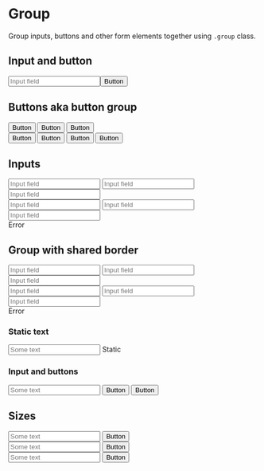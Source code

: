 
<Meta title="Components/Forms/Group" />

# Group

Group inputs, buttons and other form elements together using <code>.group</code> class.

## Input and button

<Canvas>
  <div class="group">
    <input type="text" placeholder="Input field"/><button>Button</button>
  </div>
</Canvas>

## Buttons aka button group

<Canvas>
  <div class="group">
    <button>Button</button>
    <button>Button</button>
    <button class="active">Button</button>
  </div>
</Canvas>

<Canvas>
  <div class="group size-sm">
    <button class="ghost">Button</button>
    <button class="ghost">Button</button>
    <button class="ghost active">Button</button>
    <button class="ghost">Button</button>
  </div>
</Canvas>

## Inputs
<Canvas>
  <form>
    <div class="form-field">
      <div class="group">
        <input type="text" placeholder="Input field"/>
        <input type="text" placeholder="Input field"/>
        <input type="text" placeholder="Input field"/>
      </div>
  </div>
    <div class="form-field">
      <div class="group is-invalid">
        <input type="text" placeholder="Input field"/>
        <input type="text" placeholder="Input field"/>
        <input type="text" placeholder="Input field"/>
      </div>
      <span class="form-info">Error</span>
    </div>
  </form>
</Canvas>

## Group with shared border

<Canvas>
  <form>
    <div class="form-field">
      <div class="group group-border">
        <input type="text" placeholder="Input field"/>
        <input type="text" placeholder="Input field"/>
        <input type="text" placeholder="Input field"/>
      </div>
    </div>
    <div class="form-field">
      <div class="group group-border is-invalid">
        <input type="text" placeholder="Input field"/>
        <input type="text" placeholder="Input field"/>
        <input type="text" placeholder="Input field"/>
      </div>
      <span class="form-info">Error</span>
    </div>
  </form>
</Canvas>

### Static text

<Canvas>
  <div class="group group-border">
    <input type="text" placeholder="Some text"/>
    <span class="form-text">Static</span>
  </div>
</Canvas>

### Input and buttons

<Canvas>
  <div class="group group-border">
    <input type="text" placeholder="Some text"/>
    <button>Button</button>
    <button class="primary">Button</button>
  </div>
</Canvas>

## Sizes

<Canvas>
  <div class="group size-sm">
    <input type="text" placeholder="Some text"/>
    <button class="primary">Button</button>
  </div>
</Canvas>

<Canvas>
  <div class="group">
    <input type="text" placeholder="Some text"/>
    <button class="primary">Button</button>
  </div>
</Canvas>

<Canvas>
  <div class="group size-lg">
    <input type="text" placeholder="Some text"/>
    <button class="primary">Button</button>
  </div>
</Canvas>
